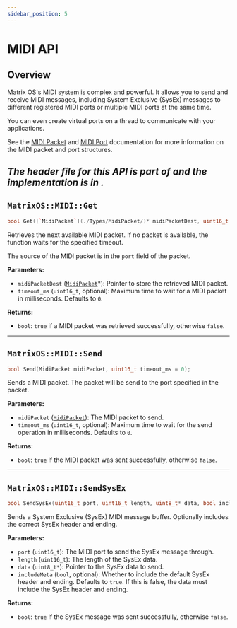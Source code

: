 ```yaml
---
sidebar_position: 5
---
```


# MIDI API

## Overview
Matrix OS's MIDI system is complex and powerful. It allows you to send and receive MIDI messages, including System Exclusive (SysEx) messages to different registered MIDI ports or multiple MIDI ports at the same time. 

You can even create virtual ports on a thread to communicate with your applications.

See the [MIDI Packet](./Types/MidiPacket/) and [MIDI Port](./Utilities/MidiPort/) documentation for more information on the MIDI packet and port structures.

*The header file for this API is part of <GithubLink path="os/MatrixOS.h"/> and the implementation is in <GithubLink path="os/system/MIDI.cpp"/>.*
---

## `MatrixOS::MIDI::Get`
```cpp
bool Get([`MidiPacket`](./Types/MidiPacket/)* midiPacketDest, uint16_t timeout_ms = 0);
```

Retrieves the next available MIDI packet. If no packet is available, the function waits for the specified timeout.

The source of the MIDI packet is in the `port` field of the packet.

**Parameters:**
- `midiPacketDest` ([`MidiPacket`](./Types/MidiPacket/)*): Pointer to store the retrieved MIDI packet.
- `timeout_ms` (`uint16_t`, optional): Maximum time to wait for a MIDI packet in milliseconds. Defaults to `0`.

**Returns:**
- `bool`: `true` if a MIDI packet was retrieved successfully, otherwise `false`.

---

## `MatrixOS::MIDI::Send`
```cpp
bool Send(MidiPacket midiPacket, uint16_t timeout_ms = 0);
```

Sends a MIDI packet. The packet will be send to the port specified in the packet.

**Parameters:**
- `midiPacket` ([`MidiPacket`](./Types/MidiPacket/)): The MIDI packet to send. 
- `timeout_ms` (`uint16_t`, optional): Maximum time to wait for the send operation in milliseconds. Defaults to `0`.

**Returns:**
- `bool`: `true` if the MIDI packet was sent successfully, otherwise `false`.

---

## `MatrixOS::MIDI::SendSysEx`
```cpp
bool SendSysEx(uint16_t port, uint16_t length, uint8_t* data, bool includeMeta = true);
```

Sends a System Exclusive (SysEx) MIDI message buffer. Optionally includes the correct SysEx header and ending.

**Parameters:**
- `port` (`uint16_t`): The MIDI port to send the SysEx message through.
- `length` (`uint16_t`): The length of the SysEx data.
- `data` (`uint8_t*`): Pointer to the SysEx data to send.
- `includeMeta` (`bool`, optional): Whether to include the default SysEx header and ending. Defaults to `true`. If this is false, the data must include the SysEx header and ending.

**Returns:**
- `bool`: `true` if the SysEx message was sent successfully, otherwise `false`.
```